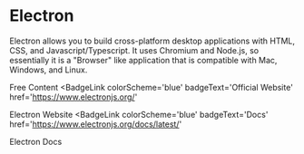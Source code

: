 # Electron

Electron allows you to build cross-platform desktop applications with HTML, CSS, and Javascript/Typescript. It uses Chromium and Node.js, so essentially it is a "Browser" like application that is compatible with Mac, Windows, and Linux.

<ResourceGroupTitle>Free Content</ResourceGroupTitle>
<BadgeLink
  colorScheme='blue'
  badgeText='Official Website'
  href='https://www.electronjs.org/'
>
  Electron Website
</BadgeLink>
<BadgeLink
  colorScheme='blue'
  badgeText='Docs'
  href='https://www.electronjs.org/docs/latest/'
>
  Electron Docs
</BadgeLink>
